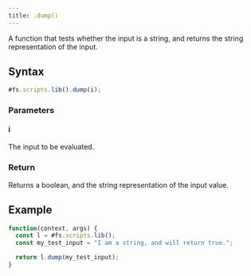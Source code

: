 ```yaml
---
title: .dump()
---
```


A function that tests whether the input is a string, and returns the string representation of the input.

## Syntax

```js
#fs.scripts.lib().dump(i);
```

### Parameters

#### i

The input to be evaluated.

### Return

Returns a boolean, and the string representation of the input value.

## Example

```js
function(context, args) {
  const l = #fs.scripts.lib();
  const my_test_input = "I am a string, and will return true.";

  return l.dump(my_test_input);
}
```
